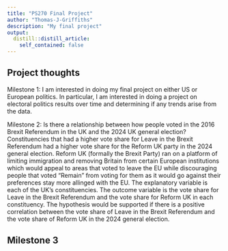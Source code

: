 ```yaml
---
title: "PS270 Final Project"
author: "Thomas-J-Griffiths"
description: "My final project"
output:
  distill::distill_article:
    self_contained: false
---
```


## Project thoughts

Milestone 1: I am interested in doing my final project on either US or European politics. In particular, I am interested in doing a project on electoral politics results over time and determining if any trends arise from the data.

Milestone 2: Is there a relationship between how people voted in the 2016 Brexit Referendum in the UK and the 2024 UK general election? Constituencies that had a higher vote share for Leave in the Brexit Referendum had a higher vote share for the Reform UK party in the 2024 general election. Reform UK (formally the Brexit Party) ran on a platform of limiting immigration and removing Britain from certain European institutions which would appeal to areas that voted to leave the EU while discouraging people that voted "Remain" from voting for them as it would go against their preferences stay more allinged with the EU. The explanatory variable is each of the UK's constituencies. The outcome variable is the vote share for Leave in the Brexit Referendum and the vote share for Reform UK in each constituency. The hypothesis would be supported if there is a positive correlation between the vote share of Leave in the Brexit Referendum and the vote share of Reform UK in the 2024 general election.

## Milestone 3